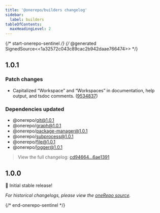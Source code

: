 ```yaml
---
title: '@onerepo/builders changelog'
sidebar:
  label: builders
tableOfContents:
  maxHeadingLevel: 2
---
```


{/* start-onerepo-sentinel */}
{/* @generated SignedSource<<1a32572c043c89cac2b942daae766474>> */}

## 1.0.1

### Patch changes

- Capitalized “Workspace” and “Workspaces” in documentation, help output, and tsdoc comments. ([9534837](https://github.com/paularmstrong/onerepo/commit/95348376ff60578ceb9f04047b94fe912f0f42c1))

### Dependencies updated

- @onerepo/git@1.0.1
- @onerepo/graph@1.0.1
- @onerepo/package-manager@1.0.1
- @onerepo/subprocess@1.0.1
- @onerepo/file@1.0.1
- @onerepo/logger@1.0.1

> View the full changelog: [cd94664...6ae1391](https://github.com/paularmstrong/onerepo/compare/cd9466419b207f690e55f87d0e4632eebdc0ca6a...6ae13912ef4b9bedab788be13fa167a709b26bba)

## 1.0.0

🎉 Initial stable release!

_For historical changelogs, please view the [oneRepo source](https://github.com/paularmstrong/onerepo/tree/main/modules/builders)._

{/* end-onerepo-sentinel */}
